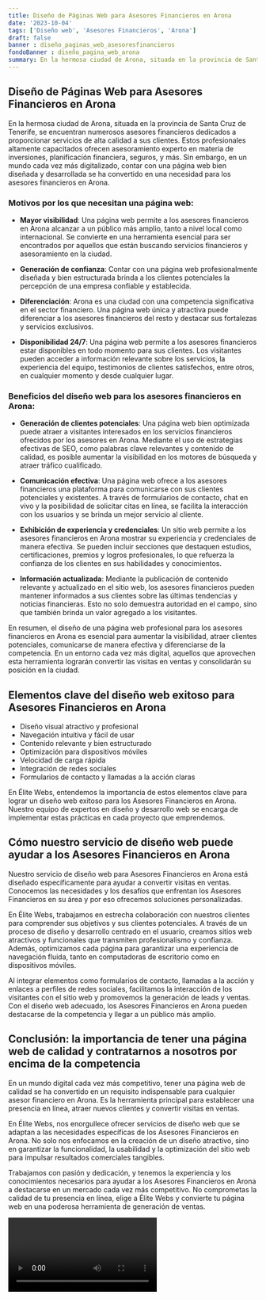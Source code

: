 ```yaml
---
title: Diseño de Páginas Web para Asesores Financieros en Arona
date: '2023-10-04'
tags: ['Diseño web', 'Asesores Financieros', 'Arona']
draft: false
banner : diseño_paginas_web_asesoresfinancieros
fondoBanner : diseño_pagina_web_arona
summary: En la hermosa ciudad de Arona, situada en la provincia de Santa Cruz de Tenerife, se encuentran numerosos asesores financieros dedicados a proporcionar servicios de alta calidad a sus clientes. Estos profesionales altamente capacitados ofrecen asesoramiento experto en materia de inversiones, planificación financiera, seguros, y más. Sin embargo, en un mundo cada vez más digitalizado, contar con una página web bien diseñada y desarrollada se ha convertido en una necesidad para los asesores financieros en Arona.
---
```


## Diseño de Páginas Web para Asesores Financieros en Arona

En la hermosa ciudad de Arona, situada en la provincia de Santa Cruz de Tenerife, se encuentran numerosos asesores financieros dedicados a proporcionar servicios de alta calidad a sus clientes. Estos profesionales altamente capacitados ofrecen asesoramiento experto en materia de inversiones, planificación financiera, seguros, y más. Sin embargo, en un mundo cada vez más digitalizado, contar con una página web bien diseñada y desarrollada se ha convertido en una necesidad para los asesores financieros en Arona.

### Motivos por los que necesitan una página web:
- **Mayor visibilidad**: Una página web permite a los asesores financieros en Arona alcanzar a un público más amplio, tanto a nivel local como internacional. Se convierte en una herramienta esencial para ser encontrados por aquellos que están buscando servicios financieros y asesoramiento en la ciudad.

- **Generación de confianza**: Contar con una página web profesionalmente diseñada y bien estructurada brinda a los clientes potenciales la percepción de una empresa confiable y establecida.

- **Diferenciación**: Arona es una ciudad con una competencia significativa en el sector financiero. Una página web única y atractiva puede diferenciar a los asesores financieros del resto y destacar sus fortalezas y servicios exclusivos.

- **Disponibilidad 24/7**: Una página web permite a los asesores financieros estar disponibles en todo momento para sus clientes. Los visitantes pueden acceder a información relevante sobre los servicios, la experiencia del equipo, testimonios de clientes satisfechos, entre otros, en cualquier momento y desde cualquier lugar.

### Beneficios del diseño web para los asesores financieros en Arona:
- **Generación de clientes potenciales**: Una página web bien optimizada puede atraer a visitantes interesados en los servicios financieros ofrecidos por los asesores en Arona. Mediante el uso de estrategias efectivas de SEO, como palabras clave relevantes y contenido de calidad, es posible aumentar la visibilidad en los motores de búsqueda y atraer tráfico cualificado.

- **Comunicación efectiva**: Una página web ofrece a los asesores financieros una plataforma para comunicarse con sus clientes potenciales y existentes. A través de formularios de contacto, chat en vivo y la posibilidad de solicitar citas en línea, se facilita la interacción con los usuarios y se brinda un mejor servicio al cliente.

- **Exhibición de experiencia y credenciales**: Un sitio web permite a los asesores financieros en Arona mostrar su experiencia y credenciales de manera efectiva. Se pueden incluir secciones que destaquen estudios, certificaciones, premios y logros profesionales, lo que refuerza la confianza de los clientes en sus habilidades y conocimientos.

- **Información actualizada**: Mediante la publicación de contenido relevante y actualizado en el sitio web, los asesores financieros pueden mantener informados a sus clientes sobre las últimas tendencias y noticias financieras. Esto no solo demuestra autoridad en el campo, sino que también brinda un valor agregado a los visitantes.

En resumen, el diseño de una página web profesional para los asesores financieros en Arona es esencial para aumentar la visibilidad, atraer clientes potenciales, comunicarse de manera efectiva y diferenciarse de la competencia. En un entorno cada vez más digital, aquellos que aprovechen esta herramienta lograrán convertir las visitas en ventas y consolidarán su posición en la ciudad.

<GifSeo />

<Cta />

## Elementos clave del diseño web exitoso para Asesores Financieros en Arona

- Diseño visual atractivo y profesional
- Navegación intuitiva y fácil de usar
- Contenido relevante y bien estructurado
- Optimización para dispositivos móviles
- Velocidad de carga rápida
- Integración de redes sociales
- Formularios de contacto y llamadas a la acción claras

En Élite Webs, entendemos la importancia de estos elementos clave para lograr un diseño web exitoso para los Asesores Financieros en Arona. Nuestro equipo de expertos en diseño y desarrollo web se encarga de implementar estas prácticas en cada proyecto que emprendemos.

## Cómo nuestro servicio de diseño web puede ayudar a los Asesores Financieros en Arona

Nuestro servicio de diseño web para Asesores Financieros en Arona está diseñado específicamente para ayudar a convertir visitas en ventas. Conocemos las necesidades y los desafíos que enfrentan los Asesores Financieros en su área y por eso ofrecemos soluciones personalizadas.

En Élite Webs, trabajamos en estrecha colaboración con nuestros clientes para comprender sus objetivos y sus clientes potenciales. A través de un proceso de diseño y desarrollo centrado en el usuario, creamos sitios web atractivos y funcionales que transmiten profesionalismo y confianza. Además, optimizamos cada página para garantizar una experiencia de navegación fluida, tanto en computadoras de escritorio como en dispositivos móviles.

Al integrar elementos como formularios de contacto, llamadas a la acción y enlaces a perfiles de redes sociales, facilitamos la interacción de los visitantes con el sitio web y promovemos la generación de leads y ventas. Con el diseño web adecuado, los Asesores Financieros en Arona pueden destacarse de la competencia y llegar a un público más amplio.

## Conclusión: la importancia de tener una página web de calidad y contratarnos a nosotros por encima de la competencia

En un mundo digital cada vez más competitivo, tener una página web de calidad se ha convertido en un requisito indispensable para cualquier asesor financiero en Arona. Es la herramienta principal para establecer una presencia en línea, atraer nuevos clientes y convertir visitas en ventas.

En Élite Webs, nos enorgullece ofrecer servicios de diseño web que se adaptan a las necesidades específicas de los Asesores Financieros en Arona. No solo nos enfocamos en la creación de un diseño atractivo, sino en garantizar la funcionalidad, la usabilidad y la optimización del sitio web para impulsar resultados comerciales tangibles.

Trabajamos con pasión y dedicación, y tenemos la experiencia y los conocimientos necesarios para ayudar a los Asesores Financieros en Arona a destacarse en un mercado cada vez más competitivo. No comprometas la calidad de tu presencia en línea, elige a Élite Webs y convierte tu página web en una poderosa herramienta de generación de ventas.

<Video />

<CtaBot job='Asesores Financieros' city='Arona'/>

<Gmaps query='Arona+españa+maps' />